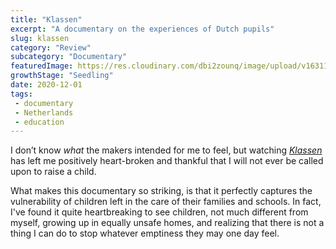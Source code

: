 ```yaml
--- 
title: "Klassen"
excerpt: "A documentary on the experiences of Dutch pupils"
slug: klassen
category: "Review"
subcategory: "Documentary"
featuredImage: https://res.cloudinary.com/dbi2zounq/image/upload/v1631177270/titles/klassen_poy8sq.png
growthStage: "Seedling"
date: 2020-12-01
tags:
 - documentary
 - Netherlands
 - education
---   
```

I don’t know _what_ the makers intended for me to feel, but watching [_Klassen_](https://www.2doc.nl/documentaires/series/1doc/2020/klassen.html) has left me positively heart-broken and thankful that I will not ever be called upon to raise a child. 

What makes this documentary so striking, is that it perfectly captures the vulnerability of children left in the care of their families and schools. In fact, I've found it quite heartbreaking to see children, not much different from myself, growing up in equally unsafe homes, and realizing that there is not a thing I can do to stop whatever emptiness they may one day feel.